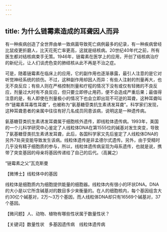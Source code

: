 ```yaml
---
---
---
```

title: 为什么链霉素造成的耳聋因人而异
---




有一种疾病创造了全世界由单一致病菌导致死亡病例最多的纪录，有一种疾病曾经比鼠疫更折磨人，比天花死亡率更高，这就是结核病。20世纪40年代之前，所有医生都对结核病束手无策。1946年，链霉素在医学上的应用，开创了结核病治疗的新纪元，让人们谈虎色变的肺结核从此不再是不治之症。

可是，随着链霉素在临床上的应用，它的副作用也逐渐暴露，最引人注意的是它对听觉神经系统的损伤。不过，这种副作用却因人而异：有些人注射的剂量再大，也无不良反应；有些人则在严格控制剂量和疗程的情况下没有或仅有轻微的不良反应，剂量过大时有不良反应，但只要立即停止用药，便不会造成严重后果；最值得注意的是，有人即使在剂量极小的情况下也会立即出现不可逆的耳聋，这种耳聋叫作“链霉素耳毒性耳聋”，也被称为“氨基糖苷类抗生素诱发耳聋”。科学家们发现，这种耳聋患者的亲属中往往有好几名成员同患该病，说明这是一种遗传病。



氨基糖苷类抗生素诱发耳聋属于细胞核外遗传，即线粒体遗传病。1993年，美国的一个儿科学研究中心鉴定了人线粒体DNA在第1555位的碱基对发生突变，导致了氨基糖苷类抗生素诱发耳聋，此后，各国科学家又先后鉴定了人线粒体DNA的另外7处突变能导致发生该病。线粒体遗传是非孟德尔式遗传。另外，由于受精时几乎没有精子细胞质的参与，所以，线粒体遗传病呈现为母系遗传，也就是说，携带了突变基因的母亲将基因传递给了自己的后代。（高翼之）

“链霉素之父”瓦克斯曼





【微博士】线粒体中的基因

线粒体是细胞质内为细胞提供能量的细胞器。线粒体内有很小的环状DNA。DNA的大小是以它所含碱基对的数目多少来衡量的。在人的细胞核内，每个基因组含大约30亿个碱基对，2万～3万个基因，而人线粒体DNA却只有16569个碱基对，37个基因。

【微问题】人、动物、植物有哪些性状属于数量性状？

【关键词】数量性状　多基因遗传病　线粒体遗传病